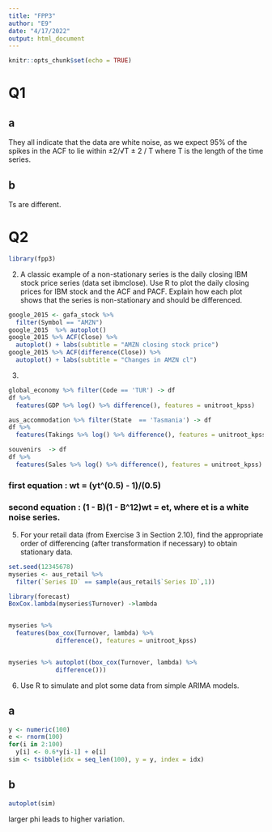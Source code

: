 ---
title: "FPP3"
author: "E9"
date: "4/17/2022"
output: html_document
---

```{r setup, include=FALSE}
knitr::opts_chunk$set(echo = TRUE)
```



# Q1

## a
They all indicate that the data are white noise, as we expect 95% of the spikes in the ACF to lie within ±2/√T ± 2 / T where T is the length of the time series.

## b

Ts are different.


# Q2

```{r echo=FALSE, message=FALSE, warning=FALSE, Load_packages}

library(fpp3)


```

2. A classic example of a non-stationary series is the daily closing IBM stock price series (data set ibmclose). Use R to plot the daily closing prices for IBM stock and the ACF and PACF. Explain how each plot shows that the series is non-stationary and should be differenced.

```{r echo=FALSE, message=FALSE, warning=FALSE, Question2}

google_2015 <- gafa_stock %>%
  filter(Symbol == "AMZN") 
google_2015  %>% autoplot()
google_2015 %>% ACF(Close) %>% 
  autoplot() + labs(subtitle = "AMZN closing stock price")
google_2015 %>% ACF(difference(Close)) %>% 
  autoplot() + labs(subtitle = "Changes in AMZN cl")

```


3. 


```{r}
global_economy %>% filter(Code == 'TUR') -> df
df %>%
  features(GDP %>% log() %>% difference(), features = unitroot_kpss)
```




```{r}
aus_accommodation %>% filter(State  == 'Tasmania') -> df
df %>%
  features(Takings %>% log() %>% difference(), features = unitroot_kpss)
```



```{r}
souvenirs  -> df
df %>%
  features(Sales %>% log() %>% difference(), features = unitroot_kpss)
```





### first equation : wt = (yt^(0.5) - 1)/(0.5)
### second equation : (1 - B)(1 - B^12)wt = et, where et is a white noise series.


5. For your retail data (from Exercise 3 in Section 2.10), find the appropriate order of differencing (after transformation if necessary) to obtain stationary data.

```{r echo=FALSE, message=FALSE, warning=FALSE, Question5}

set.seed(12345678)
myseries <- aus_retail %>%
  filter(`Series ID` == sample(aus_retail$`Series ID`,1))

library(forecast)
BoxCox.lambda(myseries$Turnover) ->lambda


myseries %>%
  features(box_cox(Turnover, lambda) %>%
             difference(), features = unitroot_kpss)


myseries %>% autoplot((box_cox(Turnover, lambda) %>%
             difference()))

```

6. Use R to simulate and plot some data from simple ARIMA models.



## a


```{r}
y <- numeric(100)
e <- rnorm(100)
for(i in 2:100)
  y[i] <- 0.6*y[i-1] + e[i]
sim <- tsibble(idx = seq_len(100), y = y, index = idx)
```

## b


```{r}
autoplot(sim)
```



larger phi leads to higher variation.

